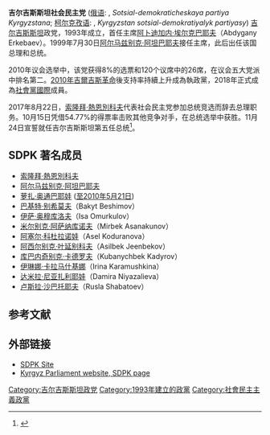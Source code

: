 {{NoteTA
|G1=Country
}}
{{Infobox Political Party
|country = 吉尔吉斯斯坦
|native_name = {{lang|ky|Кыргызстан социал-дemoкратиялык пaртиясы}}<br>{{lang|ru|Социал-демократическая партия Кыргызстана}}
|party_name = 吉尔吉斯斯坦社会民主党
|colorcode = #186498
|party_logo = [[File:SDPK.svg|150px]]
|leader = [[巴基特·别希莫夫|巴基特·别希莫夫]]
|foundation = 1993年
|ideology = [[社会民主主义|社会民主主义]]
|position = [[中间偏左|中间偏左]]
|headquarters = 比什凯克
|website = http://www.sdpk.kg/
|seats1_title = [[最高议会_(吉尔吉斯斯坦)|最高议会]]
|seats1 = {{Infobox political party/seats|38|120|hex=#186498}}
}}

'''吉尔吉斯斯坦社会民主党''' ([[俄语|俄语]]: {{lang|ru|Социал-демократическая партия Кыргызстана}}, ''Sotsial-demokraticheskaya partiya Kyrgyzstana''; [[柯尔克孜语|柯尔克孜语]]: {{lang|ky|Кыргызстан социал-дeмoкратиялык пaртиясы}}, ''Kyrgyzstan sotsial-demokratiyalyk partiyasy'')  [[吉尔吉斯斯坦|吉尔吉斯斯坦]]政党，1993年成立，首任主席[[阿卜迪加内·埃尔克巴耶夫|阿卜迪加内·埃尔克巴耶夫]]（Abdygany Erkebaev）。1999年7月30日[[阿尔马兹别克·阿坦巴耶夫|阿尔马兹别克·阿坦巴耶夫]]接任主席，此后出任该国总理和总统。

2010年议会选举中，该党获得8%的选票和120个议席中的26席，在议会五大党派中排名第二。[[2010年吉爾吉斯革命|2010年吉爾吉斯革命]]後支持率持續上升成為執政黨，2018年正式成為[[社會黨國際|社會黨國際]]成員。

2017年8月22日，[[索隆拜·熱恩別科夫|索隆拜·熱恩別科夫]]代表社会民主党参加总统竞选而辞去总理职务。10月15日凭借54.77%的得票率击败其他竞争对手，在总统选举中获胜。11月24日宣誓就任吉尔吉斯斯坦第五任总统<ref>{{cite web|url=http://m.thepaper.cn/newsDetail_forward_1878367|title=索隆拜·热恩别科夫宣誓就任吉尔吉斯斯坦总统|access-date=2019-06-01|archive-date=2020-11-30|archive-url=https://web.archive.org/web/20201130075428/http://m.thepaper.cn/newsDetail_forward_1878367|dead-url=no}}</ref>。

==SDPK 著名成员==
*[[索隆拜·熱恩別科夫|索隆拜·熱恩別科夫]]
*[[阿尔马兹别克·阿坦巴耶夫|阿尔马兹别克·阿坦巴耶夫]]
*[[萝扎·奥通巴耶娃|萝扎·奥通巴耶娃]] ([http://www.interfax.ru/news.asp?id=137694 至2010年5月21日]{{Wayback|url=http://www.interfax.ru/news.asp?id=137694 |date=20120406204956 }})
*[[巴基特·别希莫夫|巴基特·别希莫夫]]（Bakyt Beshimov）
*[[伊萨·奥穆库洛夫|伊萨·奥穆库洛夫]]（Isa Omurkulov）
*[[米尔别克·阿萨纳库诺夫|米尔别克·阿萨纳库诺夫]]（Mirbek Asanakunov）
*[[阿塞尔·科杜拉诺娃|阿塞尔·科杜拉诺娃]]（Asel Koduranova）
*[[阿西尔别克·叶延别科夫|阿西尔别克·叶延别科夫]]（Asilbek Jeenbekov）
*[[库巴内奇别克·卡德罗夫|库巴内奇别克·卡德罗夫]]（Kubanychbek Kadyrov）
*[[伊琳娜·卡拉马什基娜|伊琳娜·卡拉马什基娜]]（Irina Karamushkina）
*[[达米拉·尼亚扎利耶娃|达米拉·尼亚扎利耶娃]]（Damira Niyazalieva）
*[[卢斯拉·沙巴托耶夫|卢斯拉·沙巴托耶夫]]（Rusla Shabatoev）

== 参考文献 ==
{{Reflist}}

==外部链接==
*[https://web.archive.org/web/20180413041612/https://sdpk.info/ SDPK Site]
*[https://web.archive.org/web/20091002062525/http://www.kenesh.kg/structure/fraction/social_democratic Kyrgyz Parliament website, SDPK page]

[[Category:吉尔吉斯斯坦政党|Category:吉尔吉斯斯坦政党]]
[[Category:1993年建立的政黨|Category:1993年建立的政黨]]
[[Category:社會民主主義政黨|Category:社會民主主義政黨]]